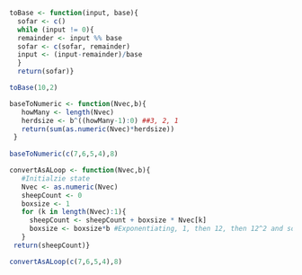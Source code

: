 ```r
toBase <- function(input, base){
  sofar <- c()
  while (input != 0){
  remainder <- input %% base
  sofar <- c(sofar, remainder)
  input <- (input-remainder)/base
  }
  return(sofar)}

toBase(10,2)

baseToNumeric <- function(Nvec,b){
   howMany <- length(Nvec)
   herdsize <- b^((howMany-1):0) ##3, 2, 1
   return(sum(as.numeric(Nvec)*herdsize))
 }
 
baseToNumeric(c(7,6,5,4),8)

convertAsALoop <- function(Nvec,b){
   #Initialzie state
   Nvec <- as.numeric(Nvec)
   sheepCount <- 0
   boxsize <- 1
   for (k in length(Nvec):1){
     sheepCount <- sheepCount + boxsize * Nvec[k]
     boxsize <- boxsize*b #Exponentiating, 1, then 12, then 12^2 and so on
   }
 return(sheepCount)}

convertAsALoop(c(7,6,5,4),8)
```